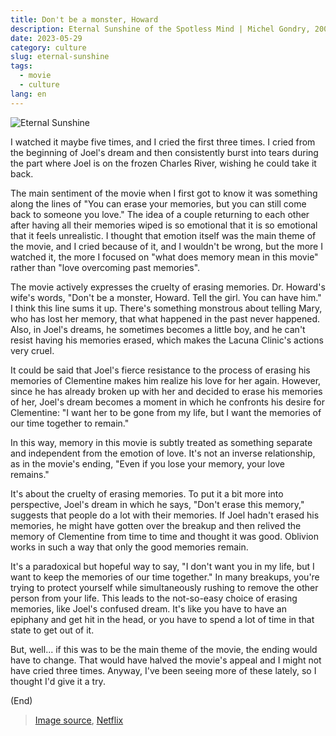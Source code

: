 ```yaml
---
title: Don't be a monster, Howard
description: Eternal Sunshine of the Spotless Mind | Michel Gondry, 2004 (spoilers)
date: 2023-05-29
category: culture
slug: eternal-sunshine
tags:
  - movie
  - culture
lang: en
---
```


![Eternal Sunshine](../images/eternal-sunshine/eternal-sunshine.jpg)

I watched it maybe five times, and I cried the first three times. I cried from the beginning of Joel's dream and then consistently burst into tears during the part where Joel is on the frozen Charles River, wishing he could take it back.

The main sentiment of the movie when I first got to know it was something along the lines of "You can erase your memories, but you can still come back to someone you love." The idea of a couple returning to each other after having all their memories wiped is so emotional that it
is so emotional that it feels unrealistic. I thought that emotion itself was the main theme of the movie, and I cried because of it, and I wouldn't be wrong, but the more I watched it, the more I focused on "what does memory mean in this movie" rather than "love overcoming past memories".

The movie actively expresses the cruelty of erasing memories. Dr. Howard's wife's words, "Don't be a monster, Howard. Tell the girl. You can have him." I think this line sums it up.
There's something monstrous about telling Mary, who has lost her memory, that what happened in the past never happened. Also, in Joel's dreams, he sometimes becomes a little boy, and he can't resist having his memories erased, which makes the Lacuna Clinic's actions very cruel.

It could be said that Joel's fierce resistance to the process of erasing his memories of Clementine makes him realize his love for her again. However, since he has already broken up with her and decided to erase his memories of her, Joel's dream becomes a moment in which he confronts his desire for Clementine: "I want her to be gone from my life, but I want the memories of our time together to remain."

In this way, memory in this movie is subtly treated as something separate and independent from the emotion of love. It's not an inverse relationship, as in the movie's ending, "Even if you lose your memory, your love remains."

It's about the cruelty of erasing memories. To put it a bit more into perspective, Joel's dream in which he says, "Don't erase this memory," suggests that people do a lot with their memories.
If Joel hadn't erased his memories, he might have gotten over the breakup and then relived the memory of Clementine from time to time and thought it was good. Oblivion works in such a way that only the good memories remain.

It's a paradoxical but hopeful way to say, "I don't want you in my life, but I want to keep the memories of our time together." In many breakups, you're trying to protect yourself while simultaneously rushing to remove the other person from your life. This leads to the not-so-easy choice of erasing memories,
like Joel's confused dream. It's like you have to have an epiphany and get hit in the head, or you have to spend a lot of time in that state to get out of it.

But, well... if this was to be the main theme of the movie, the ending would have to change. That would have halved the movie's appeal and I might not have cried three times. Anyway, I've been seeing more of these lately, so I thought I'd give it a try.

(End)

> [Image source](https://wallpapers.com/wallpapers/eternal-sunshine-of-the-spotless-mind-morning-scene-rr9nky69n1oid5ex/download/1920x969), [Netflix](https://www.netflix.com/title/60034545)
